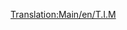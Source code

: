 [[Translation:Main/en/T.I.M]]{{Template:<!--Trains-->pociągi/Pl
|Image=[[File:en/Tim.png]]
|Name="T.I.M."
|Cost=£46,875 ($93.750)
|Speed=241 km/h (150 mph)
|Weight=90 t
|Power=7,000 hp (5.220 kW)
|Annual=£3,374 ($6.748)
|Designed=1984
|Lifespan=25
|Capacity=N/A
|Description=Jest to lokomotywa z podwójną głowicą, która może przyspieszyć do 64 km/h <small>''(kph)''</small> szybciej niż następny najlepszy, [[Main/pl/SH "40"|SH "40"]] . Istnieje jedna szybsza lokomotywa szynowa, [[Main/pl/AsiaStar|"AsiaStar"]].
|Real-life=Jest to odpowiednik Transport Tycoon wczesnego modelu francuskiego [http://en.wikipedia.org/wiki/TGV TGV] (Train à Grande Vitesse).
}}
